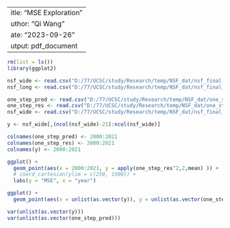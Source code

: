  ---
title: "MSE Exploration"
author: "Qi Wang"
date: "2023-09-26"
output: pdf_document
---

```r
rm(list = ls())
library(ggplot2)

nsf_wide <- read.csv("D:/77/UCSC/study/Research/temp/NSF_dat/nsf_final_wide.csv", header = TRUE)
nsf_long <- read.csv("D:/77/UCSC/study/Research/temp/NSF_dat/nsf_final_long.csv", header = TRUE)

one_step_pred <- read.csv("D:/77/UCSC/study/Research/temp/NSF_dat/one_step_ahead_pred.csv", header = TRUE)[,-1]
one_step_res <- read.csv("D:/77/UCSC/study/Research/temp/NSF_dat/one_step_ahead_res.csv", header = TRUE)[,-1]
nsf_wide <- read.csv("D:/77/UCSC/study/Research/temp/NSF_dat/nsf_final_wide.csv", header = TRUE)[,-1]

y <- nsf_wide[,(ncol(nsf_wide)-21):ncol(nsf_wide)]

colnames(one_step_pred) <- 2000:2021
colnames(one_step_res) <- 2000:2021
colnames(y) <- 2000:2021
```
```r
ggplot() +
  geom_point(aes(x = 2000:2021, y = apply(one_step_res^2,2,mean) )) +
  # coord_cartesian(ylim = c(250, 1500)) + 
  labs(y = "MSE", x = "year")

ggplot() +
  geom_point(aes(x = unlist(as.vector(y)), y = unlist(as.vector(one_step_res))))

```

```r
var(unlist(as.vector(y)))
var(unlist(as.vector(one_step_pred)))
```










